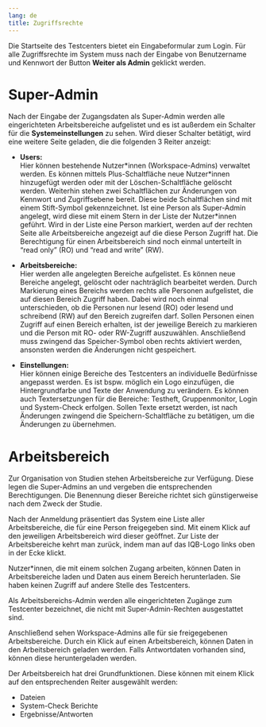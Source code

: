 ```yaml
---
lang: de
title: Zugriffsrechte
---
```


Die Startseite des Testcenters bietet ein Eingabeformular zum Login. Für alle Zugriffsrechte im System muss nach der Eingabe von Benutzername und Kennwort der Button **Weiter als Admin** geklickt werden.

# Super-Admin

Nach der Eingabe der Zugangsdaten als Super-Admin werden alle eingerichteten Arbeitsbereiche aufgelistet und es ist außerdem ein Schalter für die **Systemeinstellungen** zu sehen. Wird dieser Schalter betätigt, wird eine weitere Seite geladen, die die folgenden 3 Reiter anzeigt:

* **Users:**<br>
Hier können bestehende Nutzer\*innen (Workspace-Admins) verwaltet werden. Es können mittels Plus-Schaltfläche neue Nutzer\*innen hinzugefügt werden oder mit der Löschen-Schaltfläche gelöscht werden. Weiterhin stehen zwei Schaltflächen zur Änderungen von Kennwort und Zugriffsebene bereit. Diese beide Schaltflächen sind mit einem Stift-Symbol gekennzeichnet. Ist eine Person als Super-Admin angelegt, wird diese mit einem Stern in der Liste der Nutzer\*innen geführt. Wird in der Liste eine Person markiert, werden auf der rechten Seite alle Arbeitsbereiche angezeigt auf die diese Person Zugriff hat. Die Berechtigung für einen Arbeitsbereich sind noch einmal unterteilt in "read only" (RO) und "read and write" (RW).

* **Arbeitsbereiche:**<br>
Hier werden alle angelegten Bereiche aufgelistet. Es können neue Bereiche angelegt, gelöscht oder nachträglich bearbeitet werden. Durch Markierung eines Bereichs werden rechts alle Personen aufgelistet, die auf diesen Bereich Zugriff haben. Dabei wird noch einmal unterschieden, ob die Personen nur lesend (RO) oder lesend und schreibend (RW) auf den Bereich zugreifen darf. Sollen Personen einen Zugriff auf einen Bereich erhalten, ist der jeweilige Bereich zu markieren und die Person mit RO- oder RW-Zugriff auszuwählen. Anschließend muss zwingend das Speicher-Symbol oben rechts aktiviert werden, ansonsten werden die Änderungen nicht gespeichert.

* **Einstellungen:**<br>
Hier können einige Bereiche des Testcenters an individuelle Bedürfnisse angepasst werden. Es ist bspw. möglich ein Logo einzufügen, die Hintergrundfarbe und Texte der Anwendung zu verändern. Es können auch Textersetzungen für die Bereiche: Testheft, Gruppenmonitor, Login und System-Check erfolgen. Sollen Texte ersetzt werden, ist nach Änderungen zwingend die Speichern-Schaltfläche zu betätigen, um die Änderungen zu übernehmen.

# Arbeitsbereich

Zur Organisation von Studien stehen Arbeitsbereiche zur Verfügung. Diese legen die Super-Admins an und vergeben die entsprechenden Berechtigungen. Die Benennung dieser Bereiche richtet sich günstigerweise nach dem Zweck der Studie.

Nach der Anmeldung präsentiert das System eine Liste aller Arbeitsbereiche, die für eine Person freigegeben sind. Mit einem Klick auf den jeweiligen Arbeitsbereich wird dieser geöffnet. Zur Liste der Arbeitsbereiche kehrt man zurück, indem man auf das IQB-Logo links oben in der Ecke klickt.

Nutzer\*innen, die mit einem solchen Zugang arbeiten, können Daten in Arbeitsbereiche laden und Daten aus einem Bereich herunterladen. Sie haben keinen Zugriff auf andere Stelle des Testcenters. 

::: {.callout-note}
Als Arbeitsbereichs-Admin werden alle eingerichteten Zugänge zum Testcenter bezeichnet, die nicht mit Super-Admin-Rechten ausgestattet sind.
:::

Anschließend sehen Workspace-Admins alle für sie freigegebenen Arbeitsbereiche. Durch ein Klick auf einen Arbeitsbereich, können Daten in den Arbeitsbereich geladen werden. Falls Antwortdaten vorhanden sind, können diese heruntergeladen werden.


Der Arbeitsbereich hat drei Grundfunktionen. Diese können mit einem Klick auf den entsprechenden Reiter ausgewählt werden:

* Dateien
* System-Check Berichte
* Ergebnisse/Antworten
